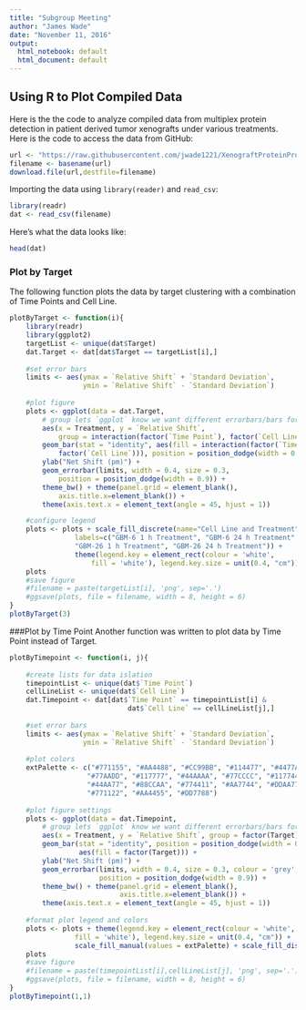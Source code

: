 ---
title: "Subgroup Meeting"
author: "James Wade"
date: "November 11, 2016"
output:
  html_notebook: default
  html_document: default
---
## Using R to Plot Compiled Data

Here is the the code to analyze compiled data from multiplex protein detection in patient derived tumor xenografts under various treatments. Here is the code to access the data from GitHub:

```{r}
url <- "https://raw.githubusercontent.com/jwade1221/XenograftProteinProfiling/master/Combined_Averaged.csv"
filename <- basename(url)
download.file(url,destfile=filename)
```

Importing the data using `library(reader)` and `read_csv`:

```{r}
library(readr)
dat <- read_csv(filename)
```

Here's what the data looks like:

```{r}
head(dat)
```

### Plot by Target
The following function plots the data by target clustering with a combination of Time Points and Cell Line.

```{r}
plotByTarget <- function(i){
    library(readr)
    library(ggplot2)
    targetList <- unique(dat$Target)
    dat.Target <- dat[dat$Target == targetList[i],]
    
    #set error bars
    limits <- aes(ymax = `Relative Shift` + `Standard Deviation`, 
                  ymin = `Relative Shift` - `Standard Deviation`)
    
    #plot figure
    plots <- ggplot(data = dat.Target,
        # group lets `ggplot` know we want different errorbars/bars for each day
        aes(x = Treatment, y = `Relative Shift`, 
            group = interaction(factor(`Time Point`), factor(`Cell Line`)))) +
        geom_bar(stat = "identity", aes(fill = interaction(factor(`Time Point`), 
            factor(`Cell Line`))), position = position_dodge(width = 0.9)) +
        ylab("Net Shift (pm)") +
        geom_errorbar(limits, width = 0.4, size = 0.3,
            position = position_dodge(width = 0.9)) +
        theme_bw() + theme(panel.grid = element_blank(), 
            axis.title.x=element_blank()) + 
        theme(axis.text.x = element_text(angle = 45, hjust = 1))

    #configure legend
    plots <- plots + scale_fill_discrete(name="Cell Line and Treatment", 
                labels=c("GBM-6 1 h Treatment", "GBM-6 24 h Treatment", 
                "GBM-26 1 h Treatment", "GBM-26 24 h Treatment")) + 
                theme(legend.key = element_rect(colour = 'white',
                    fill = 'white'), legend.key.size = unit(0.4, "cm")) 
    plots            
    #save figure
    #filename = paste(targetList[i], 'png', sep='.')
    #ggsave(plots, file = filename, width = 8, height = 6)
}
plotByTarget(3)
```

###Plot by Time Point
Another function was written to plot data by Time Point instead of Target.

```{r}
plotByTimepoint <- function(i, j){
    
    #create lists for data islation
    timepointList <- unique(dat$`Time Point`)
    cellLineList <- unique(dat$`Cell Line`)
    dat.Timepoint <- dat[dat$`Time Point` == timepointList[i] & 
                             dat$`Cell Line` == cellLineList[j],]
    
    #set error bars
    limits <- aes(ymax = `Relative Shift` + `Standard Deviation`, 
                  ymin = `Relative Shift` - `Standard Deviation`)
    
    #plot colors
    extPalette <- c("#771155", "#AA4488", "#CC99BB", "#114477", "#4477AA", 
                   "#77AADD", "#117777", "#44AAAA", "#77CCCC", "#117744", 
                   "#44AA77", "#88CCAA", "#774411", "#AA7744", "#DDAA77", 
                   "#771122", "#AA4455", "#DD7788")
    
    #plot figure settings
    plots <- ggplot(data = dat.Timepoint,
        # group lets `ggplot` know we want different errorbars/bars for each day
        aes(x = Treatment, y = `Relative Shift`, group = factor(Target))) +
        geom_bar(stat = "identity", position = position_dodge(width = 0.9), 
                 aes(fill = factor(Target))) +
        ylab("Net Shift (pm)") +
        geom_errorbar(limits, width = 0.4, size = 0.3, colour = 'grey',
                      position = position_dodge(width = 0.9)) +
        theme_bw() + theme(panel.grid = element_blank(), 
                           axis.title.x=element_blank()) + 
        theme(axis.text.x = element_text(angle = 45, hjust = 1))
    
    #format plot legend and colors
    plots <- plots + theme(legend.key = element_rect(colour = 'white', 
                fill = 'white'), legend.key.size = unit(0.4, "cm")) +
                scale_fill_manual(values = extPalette) + scale_fill_discrete(name="Target")
    plots
    #save figure
    #filename = paste(timepointList[i],cellLineList[j], 'png', sep='.')
    #ggsave(plots, file = filename, width = 8, height = 6)
}
plotByTimepoint(1,1)
```